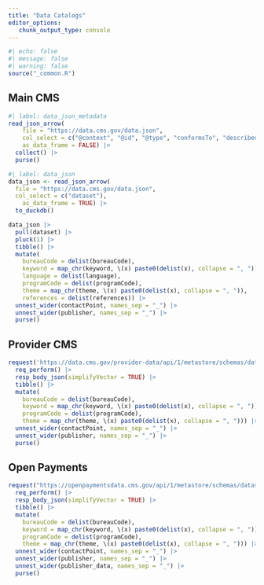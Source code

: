 ```yaml
---
title: "Data Catalogs"
editor_options: 
   chunk_output_type: console
---
```


```r
#| echo: false
#| message: false
#| warning: false
source("_common.R")
```

## Main CMS

```r
#| label: data_json_metadata
read_json_arrow(
    file = "https://data.cms.gov/data.json", 
    col_select = c("@context", "@id", "@type", "conformsTo", "describedBy"),
    as_data_frame = FALSE) |> 
  collect() |> 
  purse()
```

```r
#| label: data_json
data_json <- read_json_arrow(
  file = "https://data.cms.gov/data.json",
  col_select = c("dataset"),
    as_data_frame = TRUE) |> 
  to_duckdb()

data_json |> 
  pull(dataset) |> 
  pluck(1) |> 
  tibble() |> 
  mutate(
    bureauCode = delist(bureauCode),
    keyword = map_chr(keyword, \(x) paste0(delist(x), collapse = ", ")),
    language = delist(language),
    programCode = delist(programCode),
    theme = map_chr(theme, \(x) paste0(delist(x), collapse = ", ")),
    references = delist(references)) |>
  unnest_wider(contactPoint, names_sep = "_") |>
  unnest_wider(publisher, names_sep = "_") |> 
  purse()
```

## Provider CMS

```r
request('https://data.cms.gov/provider-data/api/1/metastore/schemas/dataset/items') |>
  req_perform() |>
  resp_body_json(simplifyVector = TRUE) |> 
  tibble() |> 
  mutate(
    bureauCode = delist(bureauCode),
    keyword = map_chr(keyword, \(x) paste0(delist(x), collapse = ", ")),
    programCode = delist(programCode),
    theme = map_chr(theme, \(x) paste0(delist(x), collapse = ", "))) |>
  unnest_wider(contactPoint, names_sep = "_") |>
  unnest_wider(publisher, names_sep = "_") |> 
  purse()
```

## Open Payments

```r
request("https://openpaymentsdata.cms.gov/api/1/metastore/schemas/dataset/items?show-reference-ids") |>
  req_perform() |>
  resp_body_json(simplifyVector = TRUE) |> 
  tibble() |> 
  mutate(
    bureauCode = delist(bureauCode),
    keyword = map_chr(keyword, \(x) paste0(delist(x), collapse = ", ")),
    programCode = delist(programCode),
    theme = map_chr(theme, \(x) paste0(delist(x), collapse = ", "))) |>
  unnest_wider(contactPoint, names_sep = "_") |>
  unnest_wider(publisher, names_sep = "_") |> 
  unnest_wider(publisher_data, names_sep = "_") |> 
  purse()
```
